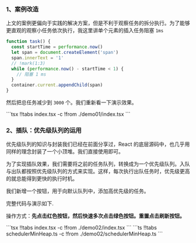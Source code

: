 

### 1、案例改造

上文的案例更偏向于实践的解决方案，但是不利于观察任务的拆分执行。为了能够更直观的观察小任务依次执行，我这里讲单个元素的插入任务阻塞 `1ms`

```ts task.
function task() {
  const startTime = performance.now()
  let span = document.createElement('span')
  span.innerText = '1'
  // !mark(1:3)
  while (performance.now() - startTime < 1) {
    // 阻塞 1 ms
  }
  container.current.appendChild(span)
}
```

然后把总任务减少到 `3000` 个。我们重新看一下演示效果。

<Demo01 />
<CodeTabs>
```tsx !!tabs index.tsx -c
!from ./demo01/index.tsx
```
</CodeTabs>


### 2、插队：优先级队列的运用

优先级队列的知识与封装我们已经在前面分享过，React 的底层源码中，也几乎用同样的理念封装了一个小顶堆。我们直接使用即可。

为了实现插队效果，我们需要将之前的任务队列，转换成为一个优先级队列。入队与出队都按照优先级队列的方式来实现。这样，每次执行出队任务时，优先级更高的就总能得到更快的执行时机。

我们新增一个按钮，用于向默认队列中，添加高优先级的任务。

完整代码与演示如下.

操作方式：**先点击红色按钮，然后快速多次点击绿色按钮。重置点击刷新按钮。**

<Demo02 />
<CodeTabs>
```tsx !!tabs index.tsx -c
!from ./demo02/index.tsx
```
```ts !!tabs schedulerMinHeap.ts -c
!from ./demo02/schedulerMinHeap.ts
```
</CodeTabs>